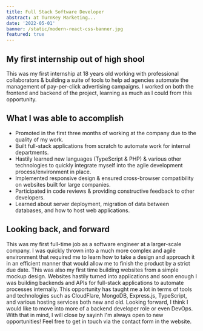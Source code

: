 ```yaml
---
title: Full Stack Software Developer
abstract: at TurnKey Marketing...
date: '2022-05-01'
banner: /static/modern-react-css-banner.jpg
featured: true
---
```


## My first internship out of high shool

This was my first internship at 18 years old working with professional collaborators & building a suite of tools to help ad agencies 
automate the management of pay-per-click advertising campaigns. I worked on both the frontend and backend of the project, 
learning as much as I could from this opportunity.

## What I was able to accomplish

- Promoted in the first three months of working at the company due to the quality of my work.
- Built full-stack applications from scratch to automate work for internal departments.
- Hastily learned new languages (TypeScript & PHP) & various other technologies to quickly integrate myself into the agile development process/environment in place.
- Implemented responsive design & ensured cross-browser compatibility on websites built for large companies.
- Participated in code reviews & providing constructive feedback to other developers.
- Learned about server deployment, migration of data between databases, and how to host web applications.

## Looking back, and forward

This was my first full-time job as a software engineer at a larger-scale company. I was quickly thrown into a much more complex 
and agile environment that required me to learn how to take a design and approach it in an efficient manner that would allow me 
to finish the product by a strict due date. This was also my first time building websites from a simple mockup design. Websites 
hastily turned into applications and soon enough I was building backends and APIs for full-stack applications to automate processes 
internally. This opportunity has taught me a lot in terms of tools and technologies such as CloudFlare, MongoDB, Express.js, TypeScript, 
and various hosting services both new and old. Looking forward, I think I would like to move into more of a backend developer role or 
even DevOps. With that in mind, I will close by sayinh I'm always open to new opportunities! Feel free to get in touch via the contact 
form in the website.
